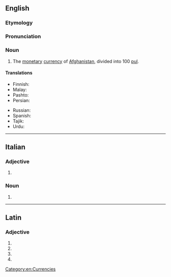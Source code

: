 {{also|Afghani}}
==English==

===Etymology===
{{rfe|en}}

===Pronunciation===
{{rfp|en}}

===Noun===
{{wikipedia|Afghan afghani}}
{{en-noun}}

# The [[monetary]] [[currency]] of [[Afghanistan]], divided into 100 [[pul]].

====Translations====
{{trans-top|national currency of Afghanistan}}
* Finnish: {{t+|fi|afgaani}}
* Malay: {{t|ms|afghani}}
* Pashto: {{t|ps|افغانۍ|sc=ps-Arab}}
* Persian: {{t+|fa|افغانی|tr=afğâni}}
{{trans-mid}}
* Russian: {{t+|ru|афга́ни|m}}
* Spanish: {{t|es|afgani|m}}
* Tajik: {{t|tg|афғонӣ|tr=afğonī|sc=Cyrl}}
* Urdu: {{t|ur|افغانی|tr=afġānī}}
{{trans-bottom}}

[[Category:en:Currencies]]

----

==Italian==

===Adjective===
{{head|it|adjective form|g=m}}

# {{plural of|afghano|lang=it}}

===Noun===
{{head|it|noun plural form|g=m}}

# {{plural of|afghano|lang=it}}

----

==Latin==

===Adjective===
{{la-adj-form|afghanī}}

# {{inflection of|afghanus||nom|m|p|lang=la}}
# {{inflection of|afghanus||gen|m|s|lang=la}}
# {{inflection of|afghanus||gen|n|s|lang=la}}
# {{inflection of|afghanus||voc|m|p|lang=la}}